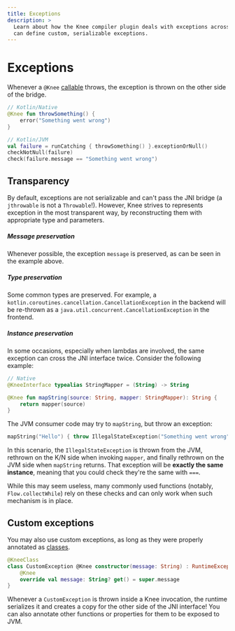 ```yaml
---
title: Exceptions
description: >
  Learn about how the Knee compiler plugin deals with exceptions across the Kotlin Native / JVM boundary and how you
  can define custom, serializable exceptions.
---
```


# Exceptions

Whenever a `@Knee` [callable](callables) throws, the exception is thrown on the other side of the bridge.

```kotlin
// Kotlin/Native
@Knee fun throwSomething() {
    error("Something went wrong")
}

// Kotlin/JVM
val failure = runCatching { throwSomething() }.exceptionOrNull()
checkNotNull(failure)
check(failure.message == "Something went wrong")
```

## Transparency

By default, exceptions are not serializable and can't pass the JNI bridge (a `jthrowable` is not a `Throwable`!).
However, Knee strives to represents exception in the most transparent way, by reconstructing them with appropriate type
and parameters.

##### Message preservation

Whenever possible, the exception `message` is preserved, as can be seen in the example above.

##### Type preservation

Some common types are preserved. For example, a `kotlin.coroutines.cancellation.CancellationException` in the backend
will be re-thrown as a `java.util.concurrent.CancellationException` in the frontend.

##### Instance preservation

In some occasions, especially when lambdas are involved, the same exception can cross the JNI interface twice.
Consider the following example:

```kotlin
// Native
@KneeInterface typealias StringMapper = (String) -> String

@Knee fun mapString(source: String, mapper: StringMapper): String {
    return mapper(source)
}
```

The JVM consumer code may try to `mapString`, but throw an exception:

```kotlin
mapString("Hello") { throw IllegalStateException("Something went wrong") }
```

In this scenario, the `IllegalStateException` is thrown from the JVM, rethrown on the K/N side when invoking `mapper`,
and finally rethrown on the JVM side when `mapString` returns. That exception will be **exactly the same instance**,
meaning that you could check they're the same with `===`.

While this may seem useless, many commonly used functions (notably, `Flow.collectWhile`) rely on these
checks and can only work when such mechanism is in place.

## Custom exceptions

You may also use custom exceptions, as long as they were properly annotated as [classes](classes).

```kotlin
@KneeClass
class CustomException @Knee constructor(message: String) : RuntimeException(message) {
    @Knee
    override val message: String? get() = super.message
}
```

Whenever a `CustomException` is thrown inside a Knee invocation, the runtime serializes it and creates a copy
for the other side of the JNI interface! You can also annotate other functions or properties for them to be exposed to JVM.
